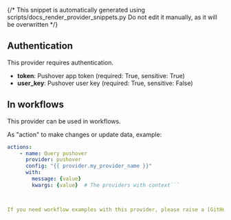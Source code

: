 {/* This snippet is automatically generated using scripts/docs_render_provider_snippets.py 
Do not edit it manually, as it will be overwritten */}

## Authentication
This provider requires authentication.
- **token**: Pushover app token (required: True, sensitive: True)
- **user_key**: Pushover user key (required: True, sensitive: False)


## In workflows

This provider can be used in workflows.



As "action" to make changes or update data, example:
```yaml
actions:
    - name: Query pushover
      provider: pushover
      config: "{{ provider.my_provider_name }}"
      with:
        message: {value}  
        kwargs: {value}  # The providers with context```



If you need workflow examples with this provider, please raise a [GitHub issue](https://github.com/keephq/keep/issues).
